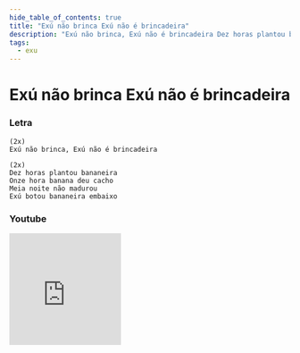 ```yaml
---
hide_table_of_contents: true
title: "Exú não brinca Exú não é brincadeira"
description: "Exú não brinca, Exú não é brincadeira Dez horas plantou bananeira Onze hora banana deu cacho Meia noite não madurou Exú botou bananeira embaixo"
tags:
  - exu
---
```


# Exú não brinca Exú não é brincadeira

### Letra

```text
(2x)
Exú não brinca, Exú não é brincadeira

(2x)
Dez horas plantou bananeira
Onze hora banana deu cacho
Meia noite não madurou
Exú botou bananeira embaixo
```

### Youtube

<iframe
  width="200"
  height="200"
  src="https://www.youtube.com/embed/-yQ-GEAfziw"
  title="YouTube video player"
  frameborder="0"
  allow="accelerometer; autoplay; clipboard-write; encrypted-media; gyroscope; picture-in-picture; web-share"
  referrerpolicy="strict-origin-when-cross-origin"
  allowfullscreen
></iframe>
